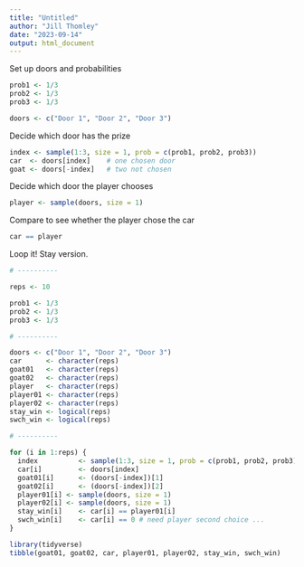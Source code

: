 ```yaml
---
title: "Untitled"
author: "Jill Thomley"
date: "2023-09-14"
output: html_document
---
```


Set up doors and probabilities

```r
prob1 <- 1/3
prob2 <- 1/3
prob3 <- 1/3

doors <- c("Door 1", "Door 2", "Door 3")
```

Decide which door has the prize

```r
index <- sample(1:3, size = 1, prob = c(prob1, prob2, prob3))
car  <- doors[index]    # one chosen door
goat <- doors[-index]   # two not chosen
```

Decide which door the player chooses

```r
player <- sample(doors, size = 1)
```

Compare to see whether the player chose the car

```r
car == player
```

Loop it! Stay version.

```r
# ----------

reps <- 10

prob1 <- 1/3
prob2 <- 1/3
prob3 <- 1/3

# ----------

doors <- c("Door 1", "Door 2", "Door 3")
car      <- character(reps)
goat01   <- character(reps)
goat02   <- character(reps)
player   <- character(reps)
player01 <- character(reps)
player02 <- character(reps)
stay_win <- logical(reps)
swch_win <- logical(reps)

# ----------

for (i in 1:reps) {
  index          <- sample(1:3, size = 1, prob = c(prob1, prob2, prob3))  
  car[i]         <- doors[index] 
  goat01[i]      <- (doors[-index])[1]
  goat02[i]      <- (doors[-index])[2]
  player01[i] <- sample(doors, size = 1)
  player02[i] <- sample(doors, size = 1)  
  stay_win[i]    <- car[i] == player01[i]
  swch_win[i]    <- car[i] == 0 # need player second choice ... 
}

library(tidyverse)
tibble(goat01, goat02, car, player01, player02, stay_win, swch_win)
```












